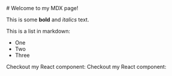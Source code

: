<div className="prose dark:prose-invert">
# Welcome to my MDX page!

This is some **bold** and _italics_ text.
 
This is a list in markdown:
 
- One
- Two
- Three

Checkout my React component:
Checkout my React component:
</div>